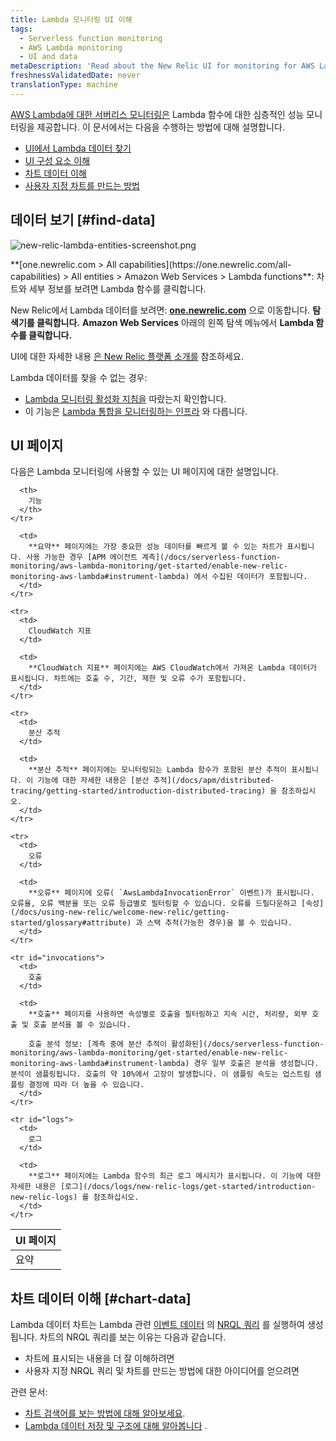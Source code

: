 ```yaml
---
title: Lambda 모니터링 UI 이해
tags:
  - Serverless function monitoring
  - AWS Lambda monitoring
  - UI and data
metaDescription: 'Read about the New Relic UI for monitoring for AWS Lambda functions, including details about the UI pages and charts.'
freshnessValidatedDate: never
translationType: machine
---
```



[AWS Lambda에 대한 서버리스 모니터링은](/docs/introduction-new-relic-monitoring-aws-lambda) Lambda 함수에 대한 심층적인 성능 모니터링을 제공합니다. 이 문서에서는 다음을 수행하는 방법에 대해 설명합니다.

* [UI에서 Lambda 데이터 찾기](#find-data)
* [UI 구성 요소 이해](#ui-pages)
* [차트 데이터 이해](#chart-data)
* [사용자 지정 차트를 만드는 방법](#chart-data)

## 데이터 보기 [#find-data]

<img
  title="new-relic-lambda-entities-screenshot.png"
  alt="new-relic-lambda-entities-screenshot.png"
  src={lambdaAllEntities}
/>

<figcaption>
  **[one.newrelic.com > All capabilities](https://one.newrelic.com/all-capabilities) > All entities > Amazon Web Services > Lambda functions**: 차트와 세부 정보를 보려면 Lambda 함수를 클릭합니다.
</figcaption>

New Relic에서 Lambda 데이터를 보려면: **[one.newrelic.com](https://one.newrelic.com/all-capabilities)** 으로 이동합니다. **탐색기를 클릭합니다.** **Amazon Web Services** 아래의 왼쪽 탐색 메뉴에서 **Lambda 함수를 클릭합니다.**

UI에 대한 자세한 내용 [은 New Relic 플랫폼 소개를](/docs/project-wanda-early-access-future-new-relic-platform) 참조하세요.

<Callout variant="important">
  Lambda 데이터를 찾을 수 없는 경우:

  * [Lambda 모니터링 활성화 지침을](/docs/install-enable-new-relics-monitoring-aws-lambda) 따랐는지 확인합니다.
  * 이 기능은 [Lambda 통합을 모니터링하는 인프라](/docs/integrations/amazon-integrations/aws-integrations-list/aws-lambda-monitoring-integration) 와 다릅니다.
</Callout>

## UI 페이지

다음은 Lambda 모니터링에 사용할 수 있는 UI 페이지에 대한 설명입니다.

<table>
  <thead>
    <tr>
      <th style={{ width: "150px" }}>
        UI 페이지
      </th>

      <th>
        기능
      </th>
    </tr>
  </thead>

  <tbody>
    <tr>
      <td>
        요약
      </td>

      <td>
        **요약** 페이지에는 가장 중요한 성능 데이터를 빠르게 볼 수 있는 차트가 표시됩니다. 사용 가능한 경우 [APM 에이전트 계측](/docs/serverless-function-monitoring/aws-lambda-monitoring/get-started/enable-new-relic-monitoring-aws-lambda#instrument-lambda) 에서 수집된 데이터가 포함됩니다.
      </td>
    </tr>

    <tr>
      <td>
        CloudWatch 지표
      </td>

      <td>
        **CloudWatch 지표** 페이지에는 AWS CloudWatch에서 가져온 Lambda 데이터가 표시됩니다. 차트에는 호출 수, 기간, 제한 및 오류 수가 포함됩니다.
      </td>
    </tr>

    <tr>
      <td>
        분산 추적
      </td>

      <td>
        **분산 추적** 페이지에는 모니터링되는 Lambda 함수가 포함된 분산 추적이 표시됩니다. 이 기능에 대한 자세한 내용은 [분산 추적](/docs/apm/distributed-tracing/getting-started/introduction-distributed-tracing) 을 참조하십시오.
      </td>
    </tr>

    <tr>
      <td>
        오류
      </td>

      <td>
        **오류** 페이지에 오류( `AwsLambdaInvocationError` 이벤트)가 표시됩니다. 오류율, 오류 백분율 또는 오류 등급별로 필터링할 수 있습니다. 오류를 드릴다운하고 [속성](/docs/using-new-relic/welcome-new-relic/getting-started/glossary#attribute) 과 스택 추적(가능한 경우)을 볼 수 있습니다.
      </td>
    </tr>

    <tr id="invocations">
      <td>
        호출
      </td>

      <td>
        **호출** 페이지를 사용하면 속성별로 호출을 필터링하고 지속 시간, 처리량, 외부 호출 및 호출 분석을 볼 수 있습니다.

        호출 분석 정보: [계측 중에 분산 추적이 활성화된](/docs/serverless-function-monitoring/aws-lambda-monitoring/get-started/enable-new-relic-monitoring-aws-lambda#instrument-lambda) 경우 일부 호출은 분석을 생성합니다. 분석이 샘플링됩니다. 호출의 약 10%에서 고장이 발생합니다. 이 샘플링 속도는 업스트림 샘플링 결정에 따라 더 높을 수 있습니다.
      </td>
    </tr>

    <tr id="logs">
      <td>
        로그
      </td>

      <td>
        **로그** 페이지에는 Lambda 함수의 최근 로그 메시지가 표시됩니다. 이 기능에 대한 자세한 내용은 [로그](/docs/logs/new-relic-logs/get-started/introduction-new-relic-logs) 를 참조하십시오.
      </td>
    </tr>
  </tbody>
</table>

## 차트 데이터 이해 [#chart-data]

Lambda 데이터 차트는 Lambda 관련 [이벤트 데이터](/docs/understand-your-lambda-data#data-structure) 의 [NRQL 쿼리](/docs/insights/nrql-new-relic-query-language/using-nrql/introduction-nrql) 를 실행하여 생성됩니다. 차트의 NRQL 쿼리를 보는 이유는 다음과 같습니다.

* 차트에 표시되는 내용을 더 잘 이해하려면
* 사용자 지정 NRQL 쿼리 및 차트를 만드는 방법에 대한 아이디어를 얻으려면

관련 문서:

* [차트 검색어를 보는 방법에 대해 알아보세요](/docs/new-relic-solutions/new-relic-one/introduction-new-relic-platform#view-query).
* [Lambda 데이터 저장 및 구조에 대해 알아봅니다](/docs/understand-your-lambda-data) .